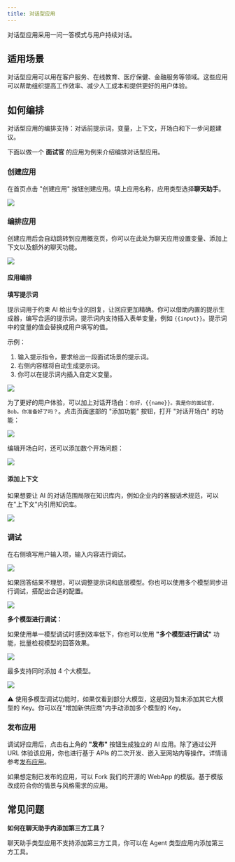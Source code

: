 ```yaml
---
title: 对话型应用
---
```


对话型应用采用一问一答模式与用户持续对话。

## 适用场景

对话型应用可以用在客户服务、在线教育、医疗保健、金融服务等领域。这些应用可以帮助组织提高工作效率、减少人工成本和提供更好的用户体验。

## 如何编排

对话型应用的编排支持：对话前提示词，变量，上下文，开场白和下一步问题建议。

下面以做一个 **面试官** 的应用为例来介绍编排对话型应用。

### 创建应用

在首页点击 "创建应用" 按钮创建应用。填上应用名称，应用类型选择**聊天助手**。

![](https://assets-docs.dify.ai/2025/05/5d9711956466aa6b5237d0c3b6e97f81.png)

### 编排应用

创建应用后会自动跳转到应用概览页，你可以在此处为聊天应用设置变量、添加上下文以及额外的聊天功能。

![](https://assets-docs.dify.ai/2025/05/e008292270ae03d31b83bba99253f3a4.png)

#### 应用编排

**填写提示词**

提示词用于约束 AI 给出专业的回复，让回应更加精确。你可以借助内置的提示生成器，编写合适的提示词。提示词内支持插入表单变量，例如 `{{input}}`。提示词中的变量的值会替换成用户填写的值。

示例：
1. 输入提示指令，要求给出一段面试场景的提示词。
2. 右侧内容框将自动生成提示词。
3. 你可以在提示词内插入自定义变量。

![](https://assets-docs.dify.ai/2025/05/e3b94de2caed9bfc57362effa1b86de5.png)

为了更好的用户体验，可以加上对话开场白：`你好，{{name}}。我是你的面试官，Bob。你准备好了吗？`。点击页面底部的 "添加功能" 按钮，打开 "对话开场白" 的功能：

![](https://assets-docs.dify.ai/2025/05/4bf2bc75b3ce6b328efc461682a6ec78.png)

编辑开场白时，还可以添加数个开场问题：

![](https://assets-docs.dify.ai/2025/05/2698f7edc53d7886007c6c78faba698e.png)

#### 添加上下文

如果想要让 AI 的对话范围局限在知识库内，例如企业内的客服话术规范，可以在"上下文"内引用知识库。

![](https://assets-docs.dify.ai/2025/05/f99d63b2c6ab6c5bd20d036374cd803c.png)

### 调试

在右侧填写用户输入项，输入内容进行调试。

![](https://assets-docs.dify.ai/2025/05/87c80411733a228aadbf3ba0a4fdacb1.png)

如果回答结果不理想，可以调整提示词和底层模型。你也可以使用多个模型同步进行调试，搭配出合适的配置。

![](https://assets-docs.dify.ai/2025/05/c56f9168146fe003847e5551d41c5023.png)

**多个模型进行调试：**

如果使用单一模型调试时感到效率低下，你也可以使用 **"多个模型进行调试"** 功能，批量检视模型的回答效果。

![](https://assets-docs.dify.ai/2025/05/ce4d5b43f6fc051cb6544c9560fc73dc.png)

最多支持同时添加 4 个大模型。

![](https://assets-docs.dify.ai/2025/05/f533501fa1e8d07701825cdf7dd024c7.png)

⚠️ 使用多模型调试功能时，如果仅看到部分大模型，这是因为暂未添加其它大模型的 Key。你可以在"增加新供应商"内手动添加多个模型的 Key。

### 发布应用

调试好应用后，点击右上角的 **"发布"** 按钮生成独立的 AI 应用。除了通过公开 URL 体验该应用，你也进行基于 APIs 的二次开发、嵌入至网站内等操作。详情请参考[发布应用](/zh-cn/user-guide/application-publishing/launch-your-webapp-quickly/web-app-settings)。

如果想定制已发布的应用，可以 Fork 我们的开源的 WebApp 的模版。基于模版改成符合你的情景与风格需求的应用。

## 常见问题

**如何在聊天助手内添加第三方工具？**

聊天助手类型应用不支持添加第三方工具，你可以在 Agent 类型应用内添加第三方工具。